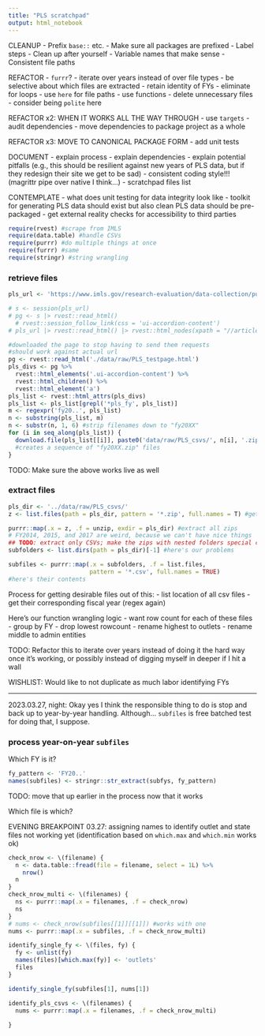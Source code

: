 ```yaml
---
title: "PLS scratchpad"
output: html_notebook
---
```


CLEANUP 
- Prefix `base::` etc.
- Make sure all packages are prefixed
- Label steps
- Clean up after yourself
- Variable names that make sense 
- Consistent file paths

REFACTOR
- `furrr`?
- iterate over years instead of over file types
- be selective about which files are extracted
- retain identity of FYs 
- eliminate for loops 
- use `here` for file paths 
- use functions 
- delete unnecessary files
- consider being `polite` here 

REFACTOR x2: WHEN IT WORKS ALL THE WAY THROUGH
- use `targets`
- audit dependencies
- move dependencies to package project as a whole 

REFACTOR x3: MOVE TO CANONICAL PACKAGE FORM
- add unit tests 

DOCUMENT
- explain process
- explain dependencies
- explain potential pitfalls (e.g., this should be resilient against new years of PLS data, but if they redesign their site we get to be sad)
- consistent coding style!!! (magrittr pipe over native I think...)
- scratchpad files list 

CONTEMPLATE
- what does unit testing for data integrity look like
- toolkit for generating PLS data should exist but also clean PLS data should be pre-packaged 
- get external reality checks for accessibility to third parties 

```r
require(rvest) #scrape from IMLS
require(data.table) #handle CSVs 
require(purrr) #do multiple things at once
require(furrr) #same 
require(stringr) #string wrangling
```

### retrieve files 

```r
pls_url <- 'https://www.imls.gov/research-evaluation/data-collection/public-libraries-survey'
```
```r
# s <- session(pls_url)
# pg <- s |> rvest::read_html()
  # rvest::session_follow_link(css = 'ui-accordion-content')
# pls_url |> rvest::read_html() |> rvest::html_nodes(xpath = "//article//div[@data-ui-role]//div")
```
```r
#downloaded the page to stop having to send them requests
#should work against actual url
pg <- rvest::read_html('./data/raw/PLS_testpage.html') 
pls_divs <- pg %>% 
  rvest::html_elements('.ui-accordion-content') %>%
  rvest::html_children() %>%
  rvest::html_element('a')
pls_list <- rvest::html_attrs(pls_divs)
pls_list <- pls_list[grepl('*pls_fy', pls_list)]
m <- regexpr('fy20..', pls_list)
n <- substring(pls_list, m) 
n <- substr(n, 1, 6) #strip filenames down to "fy20XX"
for (i in seq_along(pls_list)) {
  download.file(pls_list[[i]], paste0('data/raw/PLS_csvs/', n[i], '.zip')) ##TODO check working directory congruence here, if it doesn't run twice that's your problem 
  #creates a sequence of "fy20XX.zip" files
}
```

TODO: Make sure the above works live as well 


### extract files 

```r
pls_dir <- '../data/raw/PLS_csvs/'
z <- list.files(path = pls_dir, pattern = '*.zip', full.names = T) #get list of zips 
```

```r
purrr::map(.x = z, .f = unzip, exdir = pls_dir) #extract all zips
# FY2014, 2015, and 2017 are weird, because we can't have nice things
## TODO: extract only CSVs; make the zips with nested folders special cased or not terrible?
subfolders <- list.dirs(path = pls_dir)[-1] #here's our problems
```
```r
subfiles <- purrr::map(.x = subfolders, .f = list.files,
                       pattern = '*.csv', full.names = TRUE)
#here's their contents
```

Process for getting desirable files out of this:
- list location of all csv files
- get their corresponding fiscal year (regex again)

Here's our function wrangling logic
- want row count for each of these files 
- group by FY 
- drop lowest rowcount 
- rename highest to outlets
- rename middle to admin entities

TODO: Refactor this to iterate over years instead of doing it the hard way once it's working, or possibly instead of digging myself in deeper if I hit a wall 

WISHLIST: Would like to not duplicate as much labor identifying FYs 

---

2023.03.27, night: Okay yes I think the responsible thing to do is stop and back up to year-by-year handling. Although... `subfiles` is free batched test for doing that, I suppose.

### process year-on-year `subfiles` 

Which FY is it?
```r
fy_pattern <- 'FY20..'
names(subfiles) <- stringr::str_extract(subfys, fy_pattern)
```

TODO: move that up earlier in the process now that it works

Which file is which?

EVENING BREAKPOINT 03.27: assigning names to identify outlet and state files not working yet (identification based on `which.max` and `which.min` works ok)
```r
check_nrow <- \(filename) {
  n <- data.table::fread(file = filename, select = 1L) %>%
    nrow()
  n
}
check_nrow_multi <- \(filenames) {
  ns <- purrr::map(.x = filenames, .f = check_nrow)
  ns
}
# nums <- check_nrow(subfiles[[1]][[1]]) #works with one
nums <- purrr::map(.x = subfiles, .f = check_nrow_multi)

identify_single_fy <- \(files, fy) {
  fy <- unlist(fy)
  names(files)[which.max(fy)] <- 'outlets'
  files
}

identify_single_fy(subfiles[1], nums[1])

identify_pls_csvs <- \(filenames) {
  nums <- purrr::map(.x = filenames, .f = check_nrow_multi)
  
}
```

